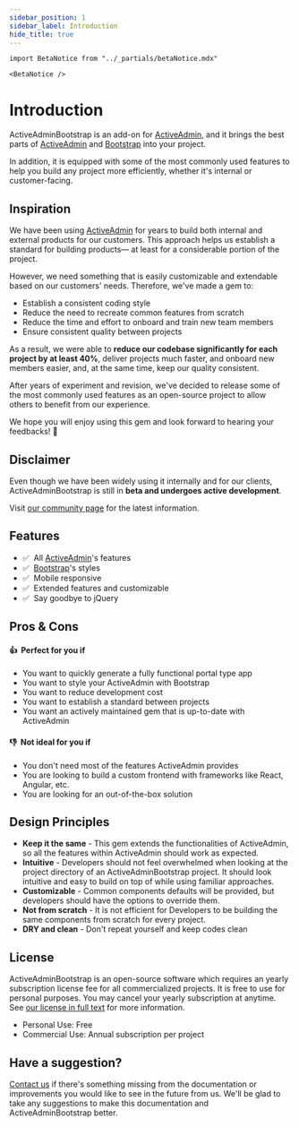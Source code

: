 ```yaml
---
sidebar_position: 1
sidebar_label: Introduction
hide_title: true
---
```


````mdx-code-block
import BetaNotice from "../_partials/betaNotice.mdx"

<BetaNotice />
````

# Introduction
ActiveAdminBootstrap is an add-on for [ActiveAdmin], and it brings the best parts of [ActiveAdmin] and [Bootstrap] into your project.

In addition, it is equipped with some of the most commonly used features to help you build any project more efficiently, whether it's internal or customer-facing.

## Inspiration
We have been using [ActiveAdmin] for years to build both internal and external products for our customers. This approach helps us establish a standard for building products— at least for a considerable portion of the project.

However, we need something that is easily customizable and extendable based on our customers' needs. Therefore, we've made a gem to:

- Establish a consistent coding style
- Reduce the need to recreate common features from scratch
- Reduce the time and effort to onboard and train new team members
- Ensure consistent quality between projects

As a result, we were able to **reduce our codebase significantly for each project by at least 40%**, deliver projects much faster, and onboard new members easier, and, at the same time, keep our quality consistent.

After years of experiment and revision, we've decided to release some of the most commonly used features as an open-source project to allow others to benefit from our experience.

We hope you will enjoy using this gem and look forward to hearing your feedbacks! 🙌

## Disclaimer
Even though we have been widely using it internally and for our clients, ActiveAdminBootstrap is still in **beta and undergoes active development**.

Visit [our community page][Community] for the latest information.

## Features
- ✅&nbsp; All [ActiveAdmin]'s features
- ✅&nbsp; [Bootstrap]'s styles
- ✅&nbsp; Mobile responsive
- ✅&nbsp; Extended features and customizable
- ✅&nbsp; Say goodbye to jQuery

## Pros & Cons

#### 👍&nbsp; Perfect for you if
- You want to quickly generate a fully functional portal type app
- You want to style your ActiveAdmin with Bootstrap
- You want to reduce development cost
- You want to establish a standard between projects
- You want an actively maintained gem that is up-to-date with ActiveAdmin
#### 👎&nbsp; Not ideal for you if
- You don't need most of the features ActiveAdmin provides
- You are looking to build a custom frontend with frameworks like React, Angular, etc.
- You are looking for an out-of-the-box solution

## Design Principles
- **Keep it the same** - This gem extends the functionalities of ActiveAdmin, so all the features within ActiveAdmin should work as expected.
- **Intuitive** - Developers should not feel overwhelmed when looking at the project directory of an ActiveAdminBootstrap project. It should look intuitive and easy to build on top of while using familiar approaches.
- **Customizable** - Common components defaults will be provided, but developers should have the options to override them.
- **Not from scratch** - It is not efficient for Developers to be building the same components from scratch for every project.
- **DRY and clean** - Don't repeat yourself and keep codes clean

## License
ActiveAdminBootstrap is an open-source software which requires an yearly subscription license fee for all commercialized projects. It is free to use for personal purposes. You may cancel your yearly subscription at anytime. See [our license in full text][License] for more information.

- Personal Use: Free
- Commercial Use: Annual subscription per project

## Have a suggestion?
[Contact us] if there's something missing from the documentation or improvements you would like to see in the future from us. We'll be glad to take any suggestions to make this documentation and ActiveAdminBootstrap better.

[ActiveAdmin]: https://activeadmin.info/
[Bootstrap]: https://getbootstrap.com/docs/5.0/
[Community]: /community/support
[Contact us]: /community/support
[License]: /docs/start/license